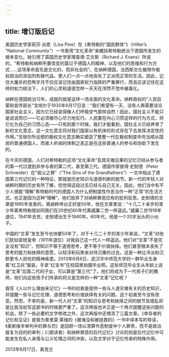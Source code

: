 ```yaml
---
---
---
```

title: 增订版后记
---




美国历史学家莉莎·派恩（Lisa Pine）在《希特勒的“国民群体”》（Hitler’s “National Community”）一书里用“文化革命”来概括希特勒统治下德国所发生的根本变化。她引用了英国历史学家理查德·艾文斯（Richard J. Evans）所说的，“希特勒和纳粹所要改变的莫过于德国人的精神，以及他们的思维和行为方式……这场革命首先是文化的，而非社会的”。在纳粹德国，法西斯文化被用作极权政治的添加剂和替代品，使人们一点一点地丧失了正派而正常的生活。因此，记住大屠杀的恐怖岁月不仅应该记住由国家权力指挥的严重罪行，而且应该记住在这样的权力统治下，人们的心灵和道德怎样一天天在浑然不觉中被毒化。

纳粹在德国统治12年，成就的就是这样一场全面的文化革命。纳粹政权的“人民启蒙和宣传部长”戈培尔于1935年6月17日说：“我们希望有一天，没有人再需要谈论国家社会主义，因为它已经变得像人们呼吸空气那样自然！因此，国社主义不能只是说说而已——它必须被尽心尽力地实行。人民要在内心习惯这样的行为方式，将它化为自己的习惯心态——只有到那个时候，我们才能看到，国社主义已经养育了新的文化意志，这一文化意志将对我们国家以有机体的形式存在下去发挥决定性的作用。”戈培尔所设想的极权文化意志确实塑造了整整一代在极权制度中充当顺从国民的普通德国人，而骇人听闻的体制之恶正是在这些普通人的参与和协助下发生的。

在今天的德国，人们对希特勒的这场“文化革命”及其灾难后果的记忆已经从参与者的第一代过渡到非参与者的第二代，甚至第三代。德国作家彼得·史耐德（Peter Schneider）在“祖父之罪”（“The Sins of the Grandfathers”）一文中指出了德国第三代记忆的一种特征，那就是历史知识与道德判断的脱节。新一代的年轻人对纳粹时期的历史有所了解，但觉得这段过去已经与自己无关。因此，他们当中有不少人很能“理解”希特勒时代的德国人为什么把制度性作恶当作一种“正常”的生活方式。也正是因为这种“理解”，他们放弃了对纳粹罪恶应有的批判反思。史耐德的文章是1995年发表的，离纳粹垮台正好是50年，他在文章里说：“十几二十来岁的青少年离希特勒就如同我们在20世纪60年代离威廉二世一样遥远。”威廉二世1918年退位，1941年去世。史耐德出生于1940年。60年代，他是一个20岁出头的小伙子。

中国的“文革”发生至今也快要50年了，对于十几二十岁的青少年来说，“文革”对他们犹如宣统皇帝（1911年退位）对我自己这一代人一样遥远。他们对“文革”不是完全没有“知识”，但知识不等于道德思考，更不等于价值抉择。他们甚至根本丧失了思考的能力和抉择的意愿，以轻浮和玩笑来对待沉重的过去。这是一种比冷淡和沉默更令人担忧的精神疾患。2013年6月6日，武汉华中师范大学的一群毕业生身着“红卫兵”服装，手拿“红宝书”在校园里拍摄毕业照。这些师范毕业生从年龄上说是“文革”后第二代的子女，可以算是“第三代”了。他们将成为下一代孩子们的教师，他们向这些孩子们传承的将又是怎样的一种“文革”记忆呢？

我写《人以什么理由来记忆》一书的初衷是提供一些与人道灾难有关的历史知识，并提醒一些与记忆伦理、道德思考和价值抉择有关的问题。这个初衷至今没有改变。然而，不幸的是，新一代人对“文革”的知识与思考和抉择之间的脱节及错乱却是比我当初写这部书的时候更严重了。这次再版也许正是一个再次提醒这些问题的机会。除了一些必要的文字修改之外，这次再版中还增添了三篇文章。《幸存者的记忆和见证》是我为普里莫·莱维的《被淹没和被拯救的》一书中译本写的导读，《奥斯维辛审判中的罪与罚》是回顾一场以清算作恶制度中个人罪责，而不是政治报复为目的的审判；《〈朗读者〉和纳粹罪恶的后代记忆》讨论的则是后代记忆中可能发生在私人亲情与公义伦理之间的冲突，以及文学对于记忆传承的特殊作用。

2013年8月17日，奥克兰